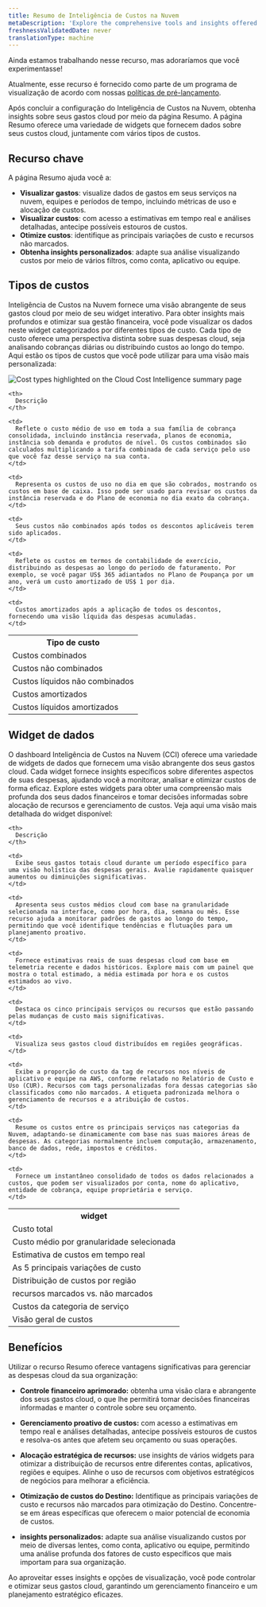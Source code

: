 ```yaml
---
title: Resumo de Inteligência de Custos na Nuvem
metaDescription: 'Explore the comprehensive tools and insights offered by Cloud Cost Intelligence to effectively monitor and analyze your cloud spending. Discover detailed views of your total, average, and real-time costs, top variances, and regional spreads. Learn how to categorize expenses by account, application, billing entity, owning team, and service for optimal financial management.'
freshnessValidatedDate: never
translationType: machine
---
```


<Callout title="visualização">
  Ainda estamos trabalhando nesse recurso, mas adoraríamos que você experimentasse!

  Atualmente, esse recurso é fornecido como parte de um programa de visualização de acordo com nossas [políticas de pré-lançamento](/docs/licenses/license-information/referenced-policies/new-relic-pre-release-policy).
</Callout>

Após concluir a configuração do Inteligência de Custos na Nuvem, obtenha insights sobre seus gastos cloud por meio da página Resumo. A página Resumo oferece uma variedade de widgets que fornecem dados sobre seus custos cloud, juntamente com vários tipos de custos.

## Recurso chave

A página Resumo ajuda você a:

* **Visualizar gastos**: visualize dados de gastos em seus serviços na nuvem, equipes e períodos de tempo, incluindo métricas de uso e alocação de custos.
* **Visualizar custos**: com acesso a estimativas em tempo real e análises detalhadas, antecipe possíveis estouros de custos.
* **Otimize custos**: identifique as principais variações de custo e recursos não marcados.
* **Obtenha insights personalizados**: adapte sua análise visualizando custos por meio de vários filtros, como conta, aplicativo ou equipe.

## Tipos de custos

Inteligência de Custos na Nuvem fornece uma visão abrangente de seus gastos cloud por meio de seu widget interativo. Para obter insights mais profundos e otimizar sua gestão financeira, você pode visualizar os dados neste widget categorizados por diferentes tipos de custo. Cada tipo de custo oferece uma perspectiva distinta sobre suas despesas cloud, seja analisando cobranças diárias ou distribuindo custos ao longo do tempo. Aqui estão os tipos de custos que você pode utilizar para uma visão mais personalizada:

<img title="Cost types highlighted on the Cloud Cost Intelligence summary page" alt="Cost types highlighted on the Cloud Cost Intelligence summary page" src="/images/cci_cost_types.webp" />

<table>
  <tr>
    <th>
      Tipo de custo
    </th>

    <th>
      Descrição
    </th>
  </tr>

  <tr>
    <td>
      Custos combinados
    </td>

    <td>
      Reflete o custo médio de uso em toda a sua família de cobrança consolidada, incluindo instância reservada, planos de economia, instância sob demanda e produtos de nível. Os custos combinados são calculados multiplicando a tarifa combinada de cada serviço pelo uso que você faz desse serviço na sua conta.
    </td>
  </tr>

  <tr>
    <td>
      Custos não combinados
    </td>

    <td>
      Representa os custos de uso no dia em que são cobrados, mostrando os custos em base de caixa. Isso pode ser usado para revisar os custos da instância reservada e do Plano de economia no dia exato da cobrança.
    </td>
  </tr>

  <tr>
    <td>
      Custos líquidos não combinados
    </td>

    <td>
      Seus custos não combinados após todos os descontos aplicáveis terem sido aplicados.
    </td>
  </tr>

  <tr>
    <td>
      Custos amortizados
    </td>

    <td>
      Reflete os custos em termos de contabilidade de exercício, distribuindo as despesas ao longo do período de faturamento. Por exemplo, se você pagar US$ 365 adiantados no Plano de Poupança por um ano, verá um custo amortizado de US$ 1 por dia.
    </td>
  </tr>

  <tr>
    <td>
      Custos líquidos amortizados
    </td>

    <td>
      Custos amortizados após a aplicação de todos os descontos, fornecendo uma visão líquida das despesas acumuladas.
    </td>
  </tr>
</table>

## Widget de dados

O dashboard Inteligência de Custos na Nuvem (CCI) oferece uma variedade de widgets de dados que fornecem uma visão abrangente dos seus gastos cloud. Cada widget fornece insights específicos sobre diferentes aspectos de suas despesas, ajudando você a monitorar, analisar e otimizar custos de forma eficaz. Explore estes widgets para obter uma compreensão mais profunda dos seus dados financeiros e tomar decisões informadas sobre alocação de recursos e gerenciamento de custos. Veja aqui uma visão mais detalhada do widget disponível:

<table>
  <tr>
    <th>
      widget
    </th>

    <th>
      Descrição
    </th>
  </tr>

  <tr>
    <td>
      Custo total
    </td>

    <td>
      Exibe seus gastos totais cloud durante um período específico para uma visão holística das despesas gerais. Avalie rapidamente quaisquer aumentos ou diminuições significativas.
    </td>
  </tr>

  <tr>
    <td>
      Custo médio por granularidade selecionada
    </td>

    <td>
      Apresenta seus custos médios cloud com base na granularidade selecionada na interface, como por hora, dia, semana ou mês. Esse recurso ajuda a monitorar padrões de gastos ao longo do tempo, permitindo que você identifique tendências e flutuações para um planejamento proativo.
    </td>
  </tr>

  <tr>
    <td>
      Estimativa de custos em tempo real
    </td>

    <td>
      Fornece estimativas reais de suas despesas cloud com base em telemetria recente e dados históricos. Explore mais com um painel que mostra o total estimado, a média estimada por hora e os custos estimados ao vivo.
    </td>
  </tr>

  <tr>
    <td>
      As 5 principais variações de custo
    </td>

    <td>
      Destaca os cinco principais serviços ou recursos que estão passando pelas mudanças de custo mais significativas.
    </td>
  </tr>

  <tr>
    <td>
      Distribuição de custos por região
    </td>

    <td>
      Visualiza seus gastos cloud distribuídos em regiões geográficas.
    </td>
  </tr>

  <tr>
    <td>
      recursos marcados vs. não marcados
    </td>

    <td>
      Exibe a proporção de custo da tag de recursos nos níveis de aplicativo e equipe na AWS, conforme relatado no Relatório de Custo e Uso (CUR). Recursos com tags personalizadas fora dessas categorias são classificados como não marcados. A etiqueta padronizada melhora o gerenciamento de recursos e a atribuição de custos.
    </td>
  </tr>

  <tr>
    <td>
      Custos da categoria de serviço
    </td>

    <td>
      Resume os custos entre os principais serviços nas categorias da Nuvem, adaptando-se dinamicamente com base nas suas maiores áreas de despesas. As categorias normalmente incluem computação, armazenamento, banco de dados, rede, impostos e créditos.
    </td>
  </tr>

  <tr>
    <td>
      Visão geral de custos
    </td>

    <td>
      Fornece um instantâneo consolidado de todos os dados relacionados a custos, que podem ser visualizados por conta, nome do aplicativo, entidade de cobrança, equipe proprietária e serviço.
    </td>
  </tr>
</table>

## Benefícios

Utilizar o recurso Resumo oferece vantagens significativas para gerenciar as despesas cloud da sua organização:

* **Controle financeiro aprimorado:** obtenha uma visão clara e abrangente dos seus gastos cloud, o que lhe permitirá tomar decisões financeiras informadas e manter o controle sobre seu orçamento.

* **Gerenciamento proativo de custos:** com acesso a estimativas em tempo real e análises detalhadas, antecipe possíveis estouros de custos e resolva-os antes que afetem seu orçamento ou suas operações.

* **Alocação estratégica de recursos:** use insights de vários widgets para otimizar a distribuição de recursos entre diferentes contas, aplicativos, regiões e equipes. Alinhe o uso de recursos com objetivos estratégicos de negócios para melhorar a eficiência.

* **Otimização de custos do Destino:** Identifique as principais variações de custo e recursos não marcados para otimização do Destino. Concentre-se em áreas específicas que oferecem o maior potencial de economia de custos.

* **insights personalizados:** adapte sua análise visualizando custos por meio de diversas lentes, como conta, aplicativo ou equipe, permitindo uma análise profunda dos fatores de custo específicos que mais importam para sua organização.

Ao aproveitar esses insights e opções de visualização, você pode controlar e otimizar seus gastos cloud, garantindo um gerenciamento financeiro e um planejamento estratégico eficazes.